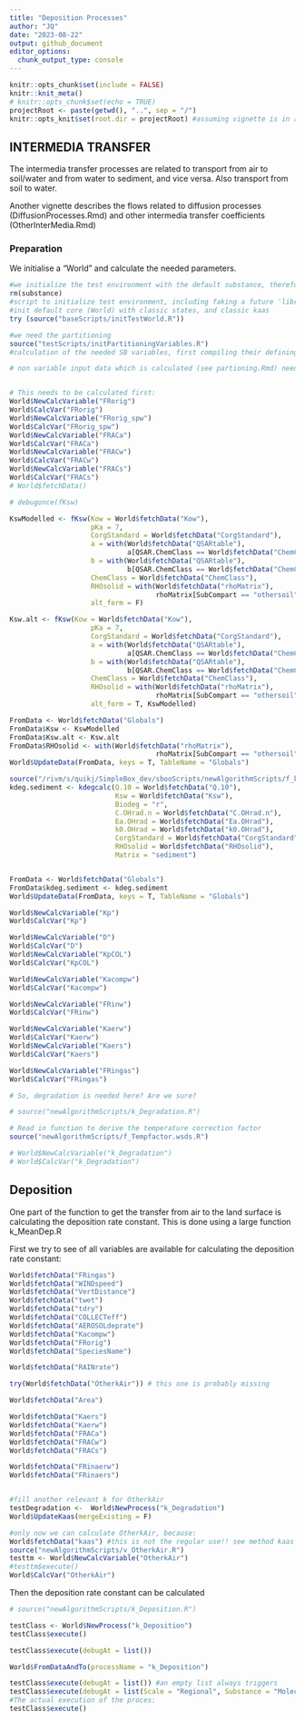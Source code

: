 ```yaml
---
title: "Deposition Processes"
author: "JQ"
date: "2023-08-22"
output: github_document
editor_options: 
  chunk_output_type: console
---
```


```r
knitr::opts_chunk$set(include = FALSE)
knitr::knit_meta()
# knitr::opts_chunk$set(echo = TRUE)
projectRoot <- paste(getwd(), "..", sep = "/")
knitr::opts_knit$set(root.dir = projectRoot) #assuming vignette is in a direct subfolder of the project
```

## INTERMEDIA TRANSFER

The intermedia transfer processes are related to transport from air to soil/water and from water to sediment, and vice versa. Also transport from soil to water.

Another vignette describes the flows related to diffusion processes (DiffusionProcesses.Rmd) and other intermedia transfer coefficients (OtherInterMedia.Rmd)

### Preparation

We initialise a "World" and calculate the needed parameters.

```r
#we initialize the test environment with the default substance, therefor we remove possible earlier value
rm(substance)
#script to initialize test environment, including faking a future 'library(sboo)'
#init default core (World) with classic states, and classic kaas
try (source("baseScripts/initTestWorld.R"))

#we need the partitioning
source("testScripts/initPartitioningVariables.R")
#calculation of the needed SB variables, first compiling their defining functions

# non variable input data which is calculated (see partioning.Rmd) needs to be available before you can proceed



```


```r
# This needs to be calculated first:
World$NewCalcVariable("FRorig")
World$CalcVar("FRorig")
World$NewCalcVariable("FRorig_spw")
World$CalcVar("FRorig_spw")
World$NewCalcVariable("FRACa")
World$CalcVar("FRACa")
World$NewCalcVariable("FRACw")
World$CalcVar("FRACw")
World$NewCalcVariable("FRACs")
World$CalcVar("FRACs")
# World$fetchData()

# debugonce(fKsw)

KswModelled <- fKsw(Kow = World$fetchData("Kow"), 
                    pKa = 7, 
                    CorgStandard = World$fetchData("CorgStandard"), 
                    a = with(World$fetchData("QSARtable"), 
                             a[QSAR.ChemClass == World$fetchData("ChemClass")]), 
                    b = with(World$fetchData("QSARtable"), 
                             b[QSAR.ChemClass == World$fetchData("ChemClass")]), 
                    ChemClass = World$fetchData("ChemClass"),
                    RHOsolid = with(World$fetchData("rhoMatrix"),
                                    rhoMatrix[SubCompart == "othersoil"]),
                    alt_form = F)

Ksw.alt <- fKsw(Kow = World$fetchData("Kow"), 
                    pKa = 7, 
                    CorgStandard = World$fetchData("CorgStandard"), 
                    a = with(World$fetchData("QSARtable"), 
                             a[QSAR.ChemClass == World$fetchData("ChemClass")]), 
                    b = with(World$fetchData("QSARtable"), 
                             b[QSAR.ChemClass == World$fetchData("ChemClass")]), 
                    ChemClass = World$fetchData("ChemClass"),
                    RHOsolid = with(World$fetchData("rhoMatrix"),
                                    rhoMatrix[SubCompart == "othersoil"]),
                    alt_form = T, KswModelled)

FromData <- World$fetchData("Globals")
FromData$Ksw <- KswModelled
FromData$Ksw.alt <- Ksw.alt
FromData$RHOsolid <- with(World$fetchData("rhoMatrix"),
                                    rhoMatrix[SubCompart == "othersoil"])
World$UpdateData(FromData, keys = T, TableName = "Globals")

source("/rivm/s/quikj/SimpleBox_dev/sbooScripts/newAlgorithmScripts/f_kdegcalc.R")
kdeg.sediment <- kdegcalc(Q.10 = World$fetchData("Q.10"), 
                          Ksw = World$fetchData("Ksw"), 
                          Biodeg = "r", 
                          C.OHrad.n = World$fetchData("C.OHrad.n"), 
                          Ea.OHrad = World$fetchData("Ea.OHrad"), 
                          k0.OHrad = World$fetchData("k0.OHrad"),
                          CorgStandard = World$fetchData("CorgStandard"), 
                          RHOsolid = World$fetchData("RHOsolid"),
                          Matrix = "sediment")


FromData <- World$fetchData("Globals")
FromData$kdeg.sediment <- kdeg.sediment
World$UpdateData(FromData, keys = T, TableName = "Globals")

World$NewCalcVariable("Kp")
World$CalcVar("Kp")

World$NewCalcVariable("D")
World$CalcVar("D")
World$NewCalcVariable("KpCOL")
World$CalcVar("KpCOL")

World$NewCalcVariable("Kacompw")
World$CalcVar("Kacompw")

World$NewCalcVariable("FRinw")
World$CalcVar("FRinw")

World$NewCalcVariable("Kaerw")
World$CalcVar("Kaerw")
World$NewCalcVariable("Kaers")
World$CalcVar("Kaers")

World$NewCalcVariable("FRingas")
World$CalcVar("FRingas")

# So, degradation is needed here? Are we sure?

# source("newAlgorithmScripts/k_Degradation.R")

# Read in function to derive the temperature correction factor
source("newAlgorithmScripts/f_Tempfactor.wsds.R")

# World$NewCalcVariable("k_Degradation")
# World$CalcVar("k_Degradation")
```


## Deposition

One part of the function to get the transfer from air to the land surface is calculating the deposition rate constant. This is done using a large function k_MeanDep.R

First we try to see of all variables are available for calculating the deposition rate constant:

```r

World$fetchData("FRingas")
World$fetchData("WINDspeed")
World$fetchData("VertDistance")
World$fetchData("twet")
World$fetchData("tdry")
World$fetchData("COLLECTeff")
World$fetchData("AEROSOLdeprate")
World$fetchData("Kacompw")
World$fetchData("FRorig")
World$fetchData("SpeciesName")

World$fetchData("RAINrate")

try(World$fetchData("OtherkAir")) # this one is probably missing

World$fetchData("Area")

World$fetchData("Kaers")
World$fetchData("Kaerw")
World$fetchData("FRACa")
World$fetchData("FRACw")
World$fetchData("FRACs")

World$fetchData("FRinaerw")
World$fetchData("FRinaers")



```

```r
#fill another relevant k for OtherkAir
testDegradation <-  World$NewProcess("k_Degradation")
World$UpdateKaas(mergeExisting = F)

#only now we can calculate OtherkAir, because:
World$fetchData("kaas") #this is not the regular use!! see method kaas of World !!
source("newAlgorithmScripts/v_OtherkAir.R")
testtm <- World$NewCalcVariable("OtherkAir")
#testtm$execute()
World$CalcVar("OtherkAir")

```

Then the deposition rate constant can be calculated

```r
# source("newAlgorithmScripts/k_Deposition.R")

testClass <- World$NewProcess("k_Deposition")
testClass$execute()

testClass$execute(debugAt = list())

World$FromDataAndTo(processName = "k_Deposition")

testClass$execute(debugAt = list()) #an empty list always triggers
testClass$execute(debugAt = list(Scale = "Regional", Substance = "Molecular"))
#The actual execution of the proces:
testClass$execute()
```


